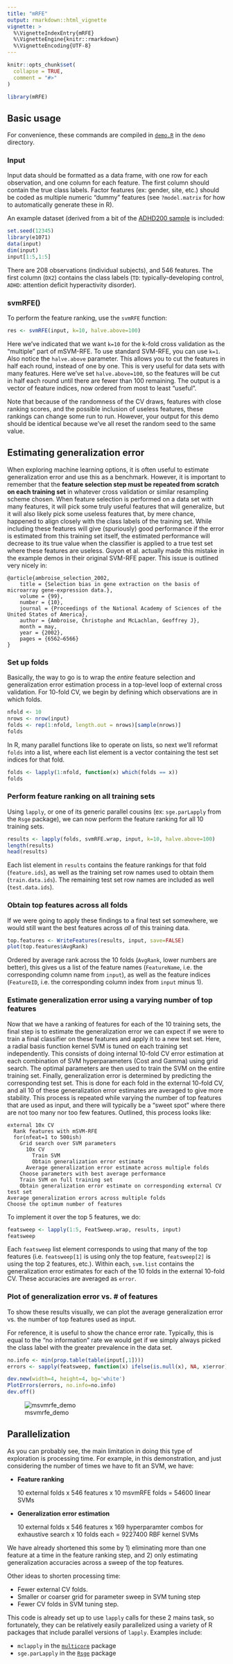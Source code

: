 ```yaml
---
title: "mRFE"
output: rmarkdown::html_vignette
vignette: >
  %\VignetteIndexEntry{mRFE}
  %\VignetteEngine{knitr::rmarkdown}
  %\VignetteEncoding{UTF-8}
---
```


```r
knitr::opts_chunk$set(
  collapse = TRUE,
  comment = "#>"
)
```

```r
library(mRFE)
```

## Basic usage

For convenience, these commands are compiled in [`demo.R`](https://github.com/johncolby/SVM-RFE/blob/master/demo/demo.R) in the `demo` directory.

### Input

Input data should be formatted as a data frame, with one row for each observation, and one column for each feature. The first column should contain the true class labels. Factor features (ex: gender, site, etc.) should be coded as multiple numeric "dummy" features (see `?model.matrix` for how to automatically generate these in R). 

An example dataset (derived from a bit of the [ADHD200 sample](http://fcon_1000.projects.nitrc.org/indi/adhd200/) is included:

```r
set.seed(12345)
library(e1071)
data(input)
dim(input)
input[1:5,1:5]
```

There are 208 observations (individual subjects), and 546 features. The first column (`DX2`) contains the class labels (`TD`: typically-developing control, `ADHD`: attention deficit hyperactivity disorder).

### svmRFE()

To perform the feature ranking, use the `svmRFE` function:

```r
res <- svmRFE(input, k=10, halve.above=100)
```

Here we've indicated that we want `k=10` for the k-fold cross validation as the "multiple" part of mSVM-RFE. To use standard SVM-RFE, you can use `k=1`. Also notice the `halve.above` parameter. This allows you to cut the features in half each round, instead of one by one. This is very useful for data sets with many features. Here we've set `halve.above=100`, so the features will be cut in half each round until there are fewer than 100 remaining. The output is a vector of feature indices, now ordered from most to least "useful".

Note that because of the randomness of the CV draws, features with close ranking scores, and the possible inclusion of useless features, these rankings can change some run to run. However, your output for this demo should be identical because we've all reset the random seed to the same value.

## Estimating generalization error

When exploring machine learning options, it is often useful to estimate generalization error and use this as a benchmark. However, it is important to remember that the **feature selection step must be repeated from scratch on each training set** in whatever cross validation or similar resampling scheme chosen. When feature selection is performed on a data set with many features, it will pick some truly useful features that will generalize, but it will also likely pick some useless features that, by mere chance, happened to align closely with the class labels of the training set. While including these features will give (spuriously) good performance if the error is estimated from this training set itself, the estimated performance will decrease to its true value when the classifier is applied to a true test set where these features are useless. Guyon et al. actually made this mistake in the example demos in their original SVM-RFE paper. This issue is outlined very nicely in:

```
@article{ambroise_selection_2002,
    title = {Selection bias in gene extraction on the basis of microarray gene-expression data.},
    volume = {99},
    number = {10},
    journal = {Proceedings of the National Academy of Sciences of the United States of America},
    author = {Ambroise, Christophe and McLachlan, Geoffrey J},
    month = may,
    year = {2002},
    pages = {6562–6566}
}
```

### Set up folds

Basically, the way to go is to wrap the *entire* feature selection and generalization error estimation process in a top-level loop of external cross validation. For 10-fold CV, we begin by defining which observations are in which folds.

```r
nfold <- 10
nrows <- nrow(input)
folds <- rep(1:nfold, length.out = nrows)[sample(nrows)]
folds
```

In R, many parallel functions like to operate on lists, so next we'll reformat `folds` into a list, where each list element is a vector containing the test set indices for that fold.

```r
folds <- lapply(1:nfold, function(x) which(folds == x))
folds
```

### Perform feature ranking on all training sets

Using `lapply`, or one of its generic parallel cousins (ex: `sge.parLapply` from the `Rsge` package), we can now perform the feature ranking for all 10 training sets.

```r
results <- lapply(folds, svmRFE.wrap, input, k=10, halve.above=100)
length(results)
head(results)
```

Each list element in `results` contains the feature rankings for that fold (`feature.ids`), as well as the training set row names used to obtain them (`train.data.ids`). The remaining test set row names are included as well (`test.data.ids`).

### Obtain top features across all folds

If we were going to apply these findings to a final test set somewhere, we would still want the best features across *all* of this training data.

```r
top.features <- WriteFeatures(results, input, save=FALSE)
plot(top.features$AvgRank)
```

Ordered by average rank across the 10 folds (`AvgRank`, lower numbers are better), this gives us a list of the feature names (`FeatureName`, i.e. the corresponding column name from `input`), as well as the feature indices (`FeatureID`, i.e. the corresponding column index from `input` minus 1).

### Estimate generalization error using a varying number of top features

Now that we have a ranking of features for each of the 10 training sets, the final step is to estimate the generalization error we can expect if we were to train a final classifier on these features and apply it to a new test set. Here, a radial basis function kernel SVM is tuned on each training set independently. This consists of doing internal 10-fold CV error estimation at each combination of SVM hyperparameters (Cost and Gamma) using grid search. The optimal parameters are then used to train the SVM on the entire training set. Finally, generalization error is determined by predicting the corresponding test set. This is done for each fold in the external 10-fold CV, and all 10 of these generalization error estimates are averaged to give more stability. This process is repeated while varying the number of top features that are used as input, and there will typically be a "sweet spot" where there are not too many nor too few features. Outlined, this process looks like:

```
external 10x CV
  Rank features with mSVM-RFE
  for(nfeat=1 to 500ish)
    Grid search over SVM parameters
      10x CV
        Train SVM
        Obtain generalization error estimate
      Average generalization error estimate across multiple folds
    Choose parameters with best average performance
    Train SVM on full training set
    Obtain generalization error estimate on corresponding external CV test set
Average generalization errors across multiple folds
Choose the optimum number of features
```

To implement it over the top 5 features, we do:

```r
featsweep <- lapply(1:5, FeatSweep.wrap, results, input)
featsweep
```

Each `featsweep` list element corresponds to using that many of the top features (i.e. `featsweep[1]` is using only the top feature, `featsweep[2]` is using the top 2 features, etc.). Within each, `svm.list` contains the generalization error estimates for each of the 10 folds in the external 10-fold CV. These accuracies are averaged as `error`.

### Plot of generalization error vs. # of features

To show these results visually, we can plot the average generalization error vs. the number of top features used as input. 

For reference, it is useful to show the chance error rate. Typically, this is equal to the "no information" rate we would get if we simply always picked the class label with the greater prevalence in the data set.

```r
no.info <- min(prop.table(table(input[,1])))
errors <- sapply(featsweep, function(x) ifelse(is.null(x), NA, x$error))

dev.new(width=4, height=4, bg='white')
PlotErrors(errors, no.info=no.info)
dev.off()
```

![msvmrfe_demo](https://user-images.githubusercontent.com/473295/88239232-a9f71a80-cc38-11ea-8898-d43864d1d0ff.png)

## Parallelization

As you can probably see, the main limitation in doing this type of exploration is processing time. For example, in this demonstration, and just considering the number of times we have to fit an SVM, we have:

- **Feature ranking**

    10 external folds x 546 features x 10 msvmRFE folds = 54600 linear SVMs

- **Generalization error estimation**

    10 external folds x 546 features x 169 hyperparamter combos for exhaustive search x 10 folds each = 9227400 RBF kernel SVMs

We have already shortened this some by 1) eliminating more than one feature at a time in the feature ranking step, and 2) only estimating generalization accuracies across a sweep of the top features.

Other ideas to shorten processing time:

- Fewer external CV folds.
- Smaller or coarser grid for parameter sweep in SVM tuning step
- Fewer CV folds in SVM tuning step.

This code is already set up to use `lapply` calls for these 2 mains task, so fortunately, they can be relatively easily parallelized using a variety of R packages that include parallel versions of `lapply`. Examples include:

- `mclapply` in the [`multicore`](http://cran.r-project.org/web/packages/multicore/index.html) package
- `sge.parLapply` in the [`Rsge`](http://cran.r-project.org/web/packages/Rsge/index.html) package
